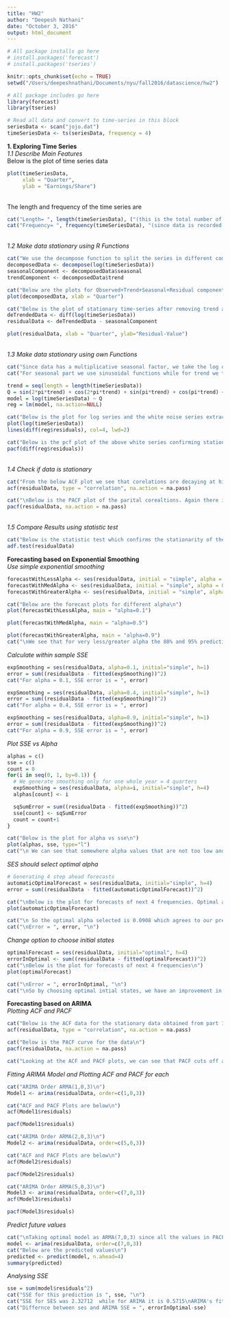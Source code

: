 ```yaml
---
title: "HW2"
author: "Deepesh Nathani"
date: "October 3, 2016"
output: html_document
---
```


```r
# All package installs go here
# install.packages('forecast')
# install.packages('tseries')
```

```r
knitr::opts_chunk$set(echo = TRUE)
setwd("/Users/deepeshnathani/Documents/nyu/fall2016/datascience/hw2")
```

```r
# All package includes go here
library(forecast)
library(tseries)
```

```r
# Read all data and convert to time-series in this block
seriesData <- scan("jojo.dat")
timeSeriesData <- ts(seriesData, frequency = 4)
```

**1. Exploring Time Series**<br/>
*1.1 Describe Main Features*<br/>
Below is the plot of time series data<br/>
```r
plot(timeSeriesData,
     xlab = "Quarter",
     ylab = "Earnings/Share")

```

<br/> The length and frequency of the time series are <br/>
```r
cat("Length= ", length(timeSeriesData), ("(this is the total number of observations)"))
cat("Frequency= ", frequency(timeSeriesData), "(since data is recorded once per quarter)")
```

<br/>*1.2 Make data stationary using R Functions*<br/>
```r
cat("We use the decompose function to split the series in different components. As we see that the magnitude of seasonality increases every quarter. This implies that series is multiplicative, to change it to additive we take the log of the original series\n")
decomposedData <- decompose(log(timeSeriesData))
seasonalComponent <- decomposedData$seasonal
trendComponent <- decomposedData$trend

cat("Below are the plots for Observed+Trend+Seasonal+Residual components\n")
plot(decomposedData, xlab = "Quarter")
```

```r
cat("Below is the plot of stationary time-series after removing trend and seasonal component\n")
deTrendedData <- diff(log(timeSeriesData))
residualData <- deTrendedData - seasonalComponent

plot(residualData, xlab = "Quarter", ylab="Residual-Value")
```

<br/>*1.3 Make data stationary using own Functions*<br/>
```r
cat("Since data has a multiplicative seasonal factor, we take the log of actual time-series and model it using linear regression as TimeSeries = Trend + Seasonal + Remaining\n")
cat("For seasonal part we use sinusoidal functions while for trend we take the diff of the residuals. This will give us the white noise series\n")

trend = seq(length = length(timeSeriesData))
Q = sin(2*pi*trend) + cos(2*pi*trend) + sin(pi*trend) + cos(pi*trend) + sin(3*pi*trend) + cos(3*pi*trend) + sin(4*pi*trend) + cos(4*pi*trend)
model = log(timeSeriesData) ~ Q
reg = lm(model, na.action=NULL)

cat("Below is the plot for log series and the white noise series extracted\n")
plot(log(timeSeriesData))
lines(diff(reg$residuals), col=4, lwd=2)
```

```r
cat("Below is the pcf plot of the above white series confirming stationarity\n")
pacf(diff(reg$residuals))
```
<br/>*1.4 Check if data is stationary*<br/>
```r
cat("From the below ACF plot we see that corelations are decaying at higher lags. This implies that at higher lags change in x(t-1) have no increase/decrease impact on x(t), implying stationarity\n")
acf(residualData, type = "correlation", na.action = na.pass)
```

```r
cat("\nBelow is the PACF plot of the parital corealtions. Again there is a decaying pattern suggesting stationarity\n")
pacf(residualData, na.action = na.pass)
```

<br/>*1.5 Compare Results using statistic test*<br/>
```r
cat("Below is the statistic test which confirms the stationarity of the series\n")
adf.test(residualData)
```

**Forecasting based on Exponential Smoothing**<br/>
*Use simple exponential smoothing*<br/>
```r
forecastWithLessAlpha <- ses(residualData, initial = "simple", alpha = 0.1)
forecastWithMedAlpha <- ses(residualData, initial = "simple", alpha = 0.5)
forecastWithGreaterAlpha <- ses(residualData, initial = "simple", alpha = 0.9)

cat("Below are the forecast plots for different alpha\n")
plot(forecastWithLessAlpha, main = "alpha=0.1")
```
```r
plot(forecastWithMedAlpha, main = "alpha=0.5")
```
```r
plot(forecastWithGreaterAlpha, main = "alpha=0.9")
cat("\nWe see that for very less/greater alpha the 80% and 95% prediction interval for each quarter increases.\n")
```

*Calculate within sample SSE*<br/>
```r
expSmoothing = ses(residualData, alpha=0.1, initial="simple", h=1)
error = sum((residualData - fitted(expSmoothing))^2)
cat("For alpha = 0.1, SSE error is = ", error)

expSmoothing = ses(residualData, alpha=0.4, initial="simple", h=1)
error = sum((residualData - fitted(expSmoothing))^2)
cat("For alpha = 0.4, SSE error is = ", error)

expSmoothing = ses(residualData, alpha=0.9, initial="simple", h=1)
error = sum((residualData - fitted(expSmoothing))^2)
cat("For alpha = 0.9, SSE error is = ", error)
```
*Plot SSE vs Alpha*<br/>
```r
alphas = c()
sse = c()
count = 0
for(i in seq(0, 1, by=0.1)) {
  # We generate smoothing only for one whole year = 4 quarters
  expSmoothing = ses(residualData, alpha=i, initial="simple", h=4)
  alphas[count] <- i

  sqSumError = sum((residualData - fitted(expSmoothing))^2)
  sse[count] <- sqSumError
  count = count+1
}

cat("Below is the plot for alpha vs sse\n")
plot(alphas, sse, type="l")
cat("\n We can see that somewhere alpha values that are not too low and high have least sse error. And optimal value around ~0.1\n")
```

*SES should select optimal alpha*<br/>
```r
# Generating 4 step ahead forecasts
automaticOptimalForecast = ses(residualData, initial="simple", h=4)
error = sum((residualData - fitted(automaticOptimalForecast))^2)

cat("\nBelow is the plot for forecasts of next 4 frequencies. Optimal alpha is selected by the function\n")
plot(automaticOptimalForecast)

cat("\n So the optimal alpha selected is 0.0908 which agrees to our previous observations(part-b).\n")
cat("\nError = ", error, "\n")
```

*Change option to choose initial states*<br/>
```r
optimalForecast = ses(residualData, initial="optimal", h=4)
errorInOptimal <- sum((residualData - fitted(optimalForecast))^2)
cat("\nBelow is the plot for forecasts of next 4 frequencies\n")
plot(optimalForecast)

cat("\nError = ", errorInOptimal, "\n")
cat("\nSo by choosing optimal intial states, we have an improvement in error. Difference =", errorInOptimal-error, "\n")
```

**Forecasting based on ARIMA**<br/>
*Plotting ACF and PACF*<br/>
```r
cat("Below is the ACF data for the stationary data obtained from part 1\n")
acf(residualData, type = "correlation", na.action = na.pass)
```

```r
cat("Below is the PACF curve for the data\n")
pacf(residualData, na.action = na.pass)

cat("Looking at the ACF and PACF plots, we can see that PACF cuts off at lag 1 while ACF cuts off at lag 3. So we take p=1 and q=3. So ARIMA order of AR(1,0,3)")
```

*Fitting ARIMA Model and Plotting ACF and PACF for each*<br/>
```r
cat("ARIMA Order ARMA(1,0,3)\n")
Model1 <- arima(residualData, order=c(1,0,3))

cat("ACF and PACF Plots are below\n")
acf(Model1$residuals)
```

```r
pacf(Model1$residuals)
```

```r
cat("ARIMA Order ARMA(2,0,3)\n")
Model2 <- arima(residualData, order=c(5,0,3))

cat("ACF and PACF Plots are below\n")
acf(Model2$residuals)
```

```r
pacf(Model2$residuals)
```

```r
cat("ARIMA Order ARMA(5,0,3)\n")
Model3 <- arima(residualData, order=c(7,0,3))
acf(Model3$residuals)
```

```r
pacf(Model3$residuals)
```

*Predict future values*<br/>
```r
cat("\nTaking optimal model as ARMA(7,0,3) since all the values in PACF curve for all lags are less within the boundaries, implying very good fit\n")
model <- arima(residualData, order=c(7,0,3))
cat("Below are the predicted values\n")
predicted <- predict(model, n.ahead=4)
summary(predicted)
```

*Analysing SSE*<br/>
```r
sse = sum(model$residuals^2)
cat("SSE for this prediction is ", sse, "\n")
cat("SSE for SES was 2.32712  while for ARIMA it is 0.5715\nARIMA's fit is clearly better than SES")
cat("Differnce between ses and ARIMA SSE = ", errorInOptimal-sse)
```
